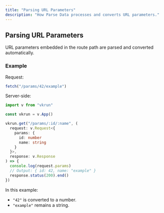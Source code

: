 ```yaml
---
title: "Parsing URL Parameters"
description: "How Parse Data processes and converts URL parameters."
---
```


## Parsing URL Parameters

URL parameters embedded in the route path are parsed and converted automatically.

### Example

Request:

```ts
fetch("/params/42/example")
```

Server-side:

```ts
import v from "vkrun"

const vkrun = v.App()

vkrun.get("/params/:id/:name", (
  request: v.Request<{
    params: {
      id: number
      name: string
    }
  }>,
  response: v.Response
) => {
  console.log(request.params)
  // Output: { id: 42, name: "example" }
  response.status(200).end()
})
```

In this example:
- `"42"` is converted to a number.
- `"example"` remains a string.
